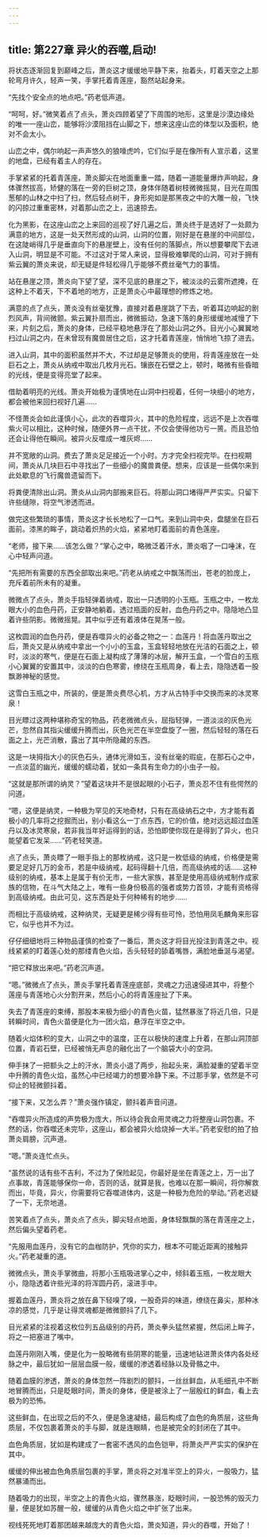 ```yaml
---
---
---
```

title: 第227章 异火的吞噬,启动!
---



将状态逐渐回复到巅峰之后，萧炎这才缓缓地平静下来，抬着头，盯着天空之上那轮弯月许久，轻声一笑，手掌托着青莲座，豁然站起身来。

“先找个安全点的地点吧。”药老低声道。

“呵呵，好。”微笑着点了点头，萧炎四顾着望了下周围的地形，这里是沙漠边缘处的唯一一座山峦，能够将沙漠阻挡在山脚之下，想来这座山峦的体型以及面积，绝对不会太小。

山峦之中，偶尔响起一声声悠久的狼嚎虎吟，它们似乎是在像所有人宣示着，这里的地盘，已经有着主人的存在。

手掌紧紧的托着青莲座，萧炎脚尖在地面重重一踏，随着一道能量爆炸声响起，身体骤然拔高，矫健的落在一旁的巨树之顶，身体伴随着树枝微微摇晃，目光在周围葱郁的山林之中扫了扫，然后轻点树干，身形宛如是那黑夜之中的大雕一般，飞快的闪掠过重重密林，对着那山峦之上，迅速掠去。

化为黑影，在这座山峦之上来回的巡视了好几遍之后，萧炎终于是选好了一处颇为满意的地方，这是一处天然形成的山洞，山洞的位置，刚好是在悬崖的中间部位，在这陡峭得几乎是垂直向下的悬崖壁上，没有任何的落脚点，所以想要攀爬下去进入山洞，明显是不可能。不过这对于常人来说，显得极难攀爬的山洞，可对于拥有紫云翼的萧炎来说，却无疑是件轻松得几乎能够不费丝毫气力的事情。

站在悬崖之顶，萧炎向下望了望，深不见底的悬崖之下，被淡淡的云雾所遮掩，在这种上不着天，下不着地的地方，正是萧炎心中最理想的修炼之地。

满意的点了点头，萧炎没有丝毫犹豫，直接对着悬崖跳了下去，听着耳边响起的剧烈风声，背间微颤。紫云翼扑扇而出，微微振动，急速下落的身形缓缓地减慢了下来，片刻之后，萧炎的身体，已经平稳地悬浮在了那处山洞之外。目光小心翼翼地扫过山洞之内，在未曾现有魔兽居住之后，这才托着青莲座，悄悄地飞掠了进去。

进入山洞，其中的面积虽然并不大，不过却是足够萧炎的使用，将青莲座放在一处巨石之上，萧炎从纳戒中取出几枚月光石。镶嵌在石壁之上，顿时，略微有些昏暗的光线，便是变得亮堂了起来。

借助着明亮的光线。萧炎开始极为谨慎地在山洞中扫视着，任何一块细小的地方，都会被他来回扫视好几遍……

不怪萧炎会如此谨慎小心，此次的吞噬异火，其中的危险程度，远远不是上次吞噬紫火可以相比，这种时候，随便外界一点干扰，不仅会使得他功亏一篑。而且恐怕还会让得他在瞬间。被异火反噬成一堆灰烬……

并不宽敞的山洞。费去了萧炎足足接近一个小时。方才完全扫视完毕。在扫视期间，萧炎从几块巨石中寻找出了一些细小的魔兽粪便。想来，应该是一些偶尔来到此处歇息的飞行魔兽遗留而下。

将粪便清除出山洞。萧炎从山洞内部搬来巨石。将那山洞口堵得严严实实。只留下许些缝隙，将空气渗透而进。

做完这些繁琐的事情，萧炎这才长长地松了一口气。来到山洞中央，盘腿坐在巨石面前。漆黑的眸子，跳动着炽热的火焰，紧紧地盯着面前的青色莲座。

“老师，接下来……该怎么做？”掌心之中，略微泛着汗水，萧炎咽了一口唾沫，在心中轻声问道。

“先把所有需要的东西全部取出来吧。”药老从纳戒之中飘荡而出，苍老的脸庞上，充斥着前所未有的凝重。

微微点了点头，萧炎手指轻弹着纳戒，取出一只透明的小玉瓶。玉瓶之中，一枚龙眼大小的血色丹药，正安静地躺着。透过瓶面的反射，血色丹药之中。隐隐地凸显着许些阴影。微微摇晃。其中似乎还有着液体在晃荡一般。

这枚圆润的血色丹药，便是吞噬异火的必备之物之一：血莲丹！将血莲丹取出之后，萧炎又是从纳戒中拿出一个小小的玉盒，玉盒轻轻地放在光洁的石面之上，顿时，淡淡的寒气，便是在石面上凝构成了薄薄的冰层，解开玉盒，一个雪白的玉瓶小心翼翼的安置其中，淡淡的白色寒雾，缭绕在玉瓶周身，看上去，隐隐透着一股飘渺神秘的感觉。

这雪白玉瓶之中，所装的，便是萧炎费尽心机，方才从古特手中交换而来的冰灵寒泉！

目光瞟过这两种堪称奇宝的物品，药老微微点头，屈指轻弹，一道淡淡的灰色光芒，忽然自其指尖缓缓升腾而出，灰色光芒在半空盘旋了一圈，然后轻轻的落在石面之上，光芒消散，露出了其中所隐藏的东西。

这是一块拇指大小的灰色石头，通体光滑如玉，没有丝毫的瑕疵，在那石心之中，一点淡蓝的幽光，缓缓的蠕动着，犹如一条具有生命力的小虫子一般。

“这就是那所谓的纳灵？”望着这块并不是很起眼的小石子，萧炎忍不住有些愕然的问道。

“嗯，这便是纳灵，一种极为罕见的天地奇材，只有在高级纳石之中，方才能有着极小的几率将之挖掘而出，别小看这么一丁点东西，它的价值，绝对远远超过血莲丹以及冰灵寒泉，若非我当年好运得到的话，恐怕即使你现在是得到了异火，也只能望着它发呆……”药老轻笑道。

点了点头，萧炎瞟了一眼手指上的那枚纳戒，这只是一枚低级的纳戒，价格便是需要足足好几万的金币，若是中级纳戒，起码得翻十几倍，而高级纳戒的话……这种级别的纳戒，基本上是属于有价无市，一些大家族，甚至是使用高级纳戒制作成家族的信物，在斗气大陆之上，唯有一些身份极高的强者或势力首领，才能有资格得到高级纳戒。由此可见，这东西是处于何种稀有的地步……

而相比于高级纳戒，这种纳灵，无疑更是稀少得有些可怜，恐怕用凤毛麟角来形容它，似乎也并不为过。

仔仔细细地将三种物品谨慎的检查了一番后，萧炎这才将目光投注到青莲之中。视线紧紧的盯着莲心处的那缕青色火焰，舌头轻轻的舔着嘴唇，满脸地垂涎与渴望。

“把它释放出来吧。”药老沉声道。

“嗯。”微微点了点头，萧炎手掌托着青莲座底部，灵魂之力迅速侵进其中，将整个莲座与青莲地心火分割开来，然后小心的将青莲座扯了下来。

失去了青莲座的束缚，那股本来极为细小的青色火苗，猛然暴涨了将近几倍，只是转瞬时间，青色火苗便是化为一团火焰，悬浮在半空之中。

随着火焰体积的变大，山洞之中的温度，正在以极快的速度上升着，在那山洞顶部位置，青岩石壁，已经被悄无声息的融化出了一个脑袋大小的空洞。

伸手抹了一把额头之上的汗水，萧炎小退了两步，抬起头来，满脸凝重的望着半空中升腾的青色火焰，虽然心中已经竭力的想要冷静下来。不过那手掌，依然是不可仰止的轻微颤抖着。

“接下来，又怎么弄？”萧炎强作镇定，颤抖着声音问道。

“吞噬异火所造成的声势极为庞大，所以待会我会用灵魂之力将整座山洞包裹。不然的话，你吞噬还未完毕，这座山，都会被异火给烧掉一大半。”药老安慰的拍了拍萧炎肩膀，沉声道。

“嗯。”萧炎连忙点头。

“虽然说的话有些不吉利，不过为了保险起见，你最好是坐在青莲之上，万一出了点事故，青莲能够保你一命，否则的话，就算是我，也难以在那一瞬间，将你解救而出，毕竟，异火，你需要将它吞噬进体内，这是一种极为危险的举动。”药老迟疑了一下，无奈地道。

苦笑着点了点头，萧炎点了点头，脚尖轻点地面，身体轻飘飘的落在青莲座之上，然后偏头望着药老。

“先服用血莲丹，没有它的血枷防护，凭你的实力，根本不可能近距离的接触异火。”药老凝重的道。

微微点头，萧炎手掌微曲，将那小玉瓶吸进掌心之中，倾斜着玉瓶，一枚龙眼大小，隐隐透着许些光泽的将浑圆丹药，滚进手中。

握着血莲丹，萧炎将之放在鼻下轻嗅了嗅，一股奇异的味道，缭绕在鼻尖，那种冰凉的感觉，几乎是让得灵魂都是微微颤抖了几下。

目光紧紧的注视着这枚位列五品级别的丹药，萧炎拳头猛然紧握，然后闭上眸子，将之一把塞进了嘴中。

血莲丹刚刚入嘴，便是化为一股略微有些阴寒的能量，迅速地钻进萧炎体内各处经脉之中，最后犹如一层层血膜一般，缓缓的渗透着经脉以及骨骼之中。

随着血膜的渗透，萧炎的身体忽然一阵剧烈的颤抖，一丝丝鲜血，从毛细孔中不断地冒腾而出，只是眨眼时间，萧炎的身体，便是被涂上了一层殷红的鲜血，看上去极为的恐怖。

这些鲜血，在出现之后的不久，便是急速凝结，最后构成了血色的角质层，这些角质层，不仅包裹着萧炎的手与脚，就是连眼睛，也是被完全的封闭在了其中。

血色角质层，犹如是构建成了一套密不透风的血色铠甲，将萧炎严严实实的保护在其中。

缓缓的伸出被血色角质层包裹的手掌，萧炎将之对准半空上的异火，一股吸力，猛然暴涌而出。

随着吸力的出现，半空之上的青色火焰，骤然暴涨，眨眼时间，一股恐怖的毁灭力量，便是犹如苏醒一般，缓缓的从青色火焰之中扩张了出来。

视线死死地盯着那团越来越庞大的青色火焰，萧炎知道，异火的吞噬，开始了！